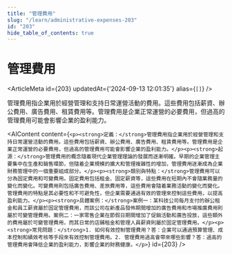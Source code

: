 ```yaml
---
title: "管理費用"
slug: "/learn/administrative-expenses-203"
id: "203"
hide_table_of_contents: true
---
```



# 管理費用

<ArticleMeta id={203} updatedAt={'2024-09-13 12:01:35'} alias={`[]`} />
<div className='border-solid border-b border-t-0 my-4 border-[var(--ifm-color-gray-300)]' />

管理費用指企業用於經營管理和支持日常運營活動的費用。這些費用包括薪資、辦公費用、廣告費用、租賃費用等。管理費用是企業正常運營的必要費用，但過高的管理費用可能會影響企業的盈利能力。

<AIContent content={`<p><strong>定義：</strong>管理費用指企業用於經營管理和支持日常運營活動的費用。這些費用包括薪資、辦公費用、廣告費用、租賃費用等。管理費用是企業正常運營的必要費用，但過高的管理費用可能會影響企業的盈利能力。</p><p><strong>起源：</strong>管理費用的概念隨着現代企業管理理論的發展而逐漸明確。早期的企業管理主要集中在生產和銷售環節，但隨着企業規模的擴大和管理複雜性的增加，管理費用逐漸成為企業財務管理中的一個重要組成部分。</p><p><strong>類別與特點：</strong>管理費用可以分為固定費用和可變費用。固定費用包括租金、固定薪資等，這些費用在短期內不會隨業務量的變化而變化。可變費用則包括廣告費用、差旅費用等，這些費用會隨着業務活動的變化而變化。管理費用的特點是其必要性和不可避免性，但企業需要通過有效的管理來控制這些費用，以提高盈利能力。</p><p><strong>具體案例：</strong>案例一：某科技公司每月支付的辦公租金和員工薪資屬於固定管理費用，而該公司在新產品發佈期間增加的廣告費用和市場推廣費用則屬於可變管理費用。案例二：一家零售企業在節假日期間增加了促銷活動和廣告投放，這些額外的費用屬於可變管理費用，而其日常的店鋪租金和管理人員薪資則屬於固定管理費用。</p><p><strong>常見問題：</strong>1. 如何有效控制管理費用？答：企業可以通過預算管理、成本控制和績效考核等手段來有效控制管理費用。2. 管理費用過高會帶來哪些影響？答：過高的管理費用會降低企業的盈利能力，影響企業的財務健康。</p>`} id={203} />
